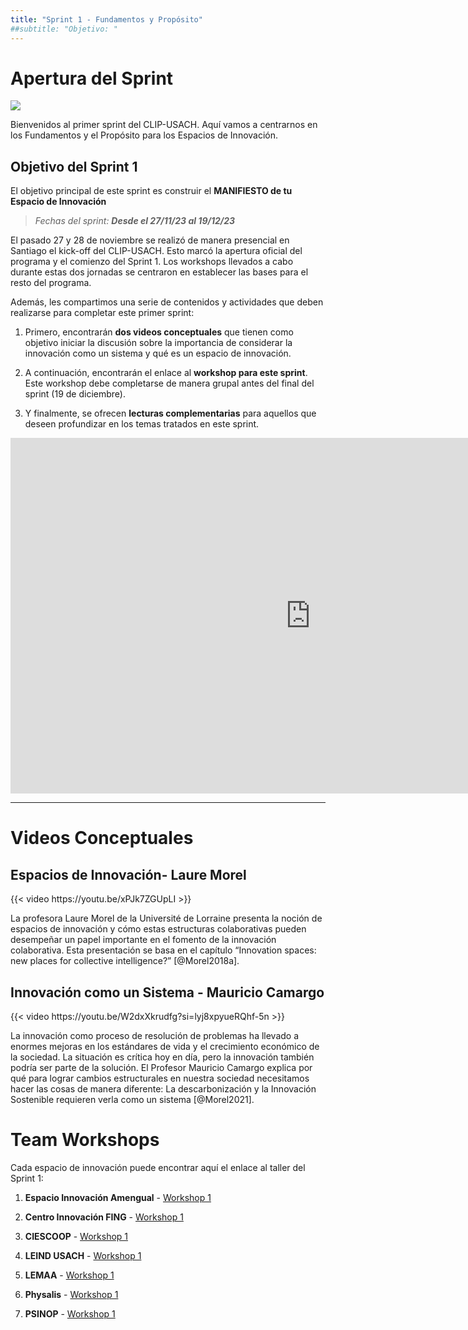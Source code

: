 ```yaml
---
title: "Sprint 1 - Fundamentos y Propósito"
##subtitle: "Objetivo: "
---
```


# Apertura del Sprint

![](images/CLIP - Incubation Program-Sprint 1.png){fig-align="center"}

Bienvenidos al primer sprint del CLIP-USACH. Aquí vamos a centrarnos en los Fundamentos y el Propósito para los Espacios de Innovación.

::: callout-note
## Objetivo del Sprint 1

El objetivo principal de este sprint es construir el **MANIFIESTO de tu Espacio de Innovación**

> *Fechas del sprint: **Desde el 27/11/23 al 19/12/23***
:::

El pasado 27 y 28 de noviembre se realizó de manera presencial en Santiago el kick-off del CLIP-USACH. Esto marcó la apertura oficial del programa y el comienzo del Sprint 1. Los workshops llevados a cabo durante estas dos jornadas se centraron en establecer las bases para el resto del programa.

Además, les compartimos una serie de contenidos y actividades que deben realizarse para completar este primer sprint:

1.  Primero, encontrarán **dos videos conceptuales** que tienen como objetivo iniciar la discusión sobre la importancia de considerar la innovación como un sistema y qué es un espacio de innovación.

2.  A continuación, encontrarán el enlace al **workshop para este sprint**. Este workshop debe completarse de manera grupal antes del final del sprint (19 de diciembre).

3.  Y finalmente, se ofrecen **lecturas complementarias** para aquellos que deseen profundizar en los temas tratados en este sprint.

<iframe src="https://docs.google.com/presentation/d/e/2PACX-1vSGm1Hs2sng3MeZX9tvvxlcUH2QeQ8RGW8gObj8Zu8UOIjaqGvktUVh4ny8EgZxOTJ6BB3NMNewjMja/embed?start=false&amp;loop=false&amp;delayms=60000" frameborder="0" width="960" height="569" allowfullscreen="true" mozallowfullscreen="true" webkitallowfullscreen="true">

</iframe>

------------------------------------------------------------------------

# Videos Conceptuales

## Espacios de Innovación- Laure Morel

{{< video https://youtu.be/xPJk7ZGUpLI >}}

La profesora Laure Morel de la Université de Lorraine presenta la noción de espacios de innovación y cómo estas estructuras colaborativas pueden desempeñar un papel importante en el fomento de la innovación colaborativa. Esta presentación se basa en el capítulo "Innovation spaces: new places for collective intelligence?" [@Morel2018a].

## Innovación como un Sistema - Mauricio Camargo

{{< video https://youtu.be/W2dxXkrudfg?si=lyj8xpyueRQhf-5n >}}

La innovación como proceso de resolución de problemas ha llevado a enormes mejoras en los estándares de vida y el crecimiento económico de la sociedad. La situación es crítica hoy en día, pero la innovación también podría ser parte de la solución. El Profesor Mauricio Camargo explica por qué para lograr cambios estructurales en nuestra sociedad necesitamos hacer las cosas de manera diferente: La descarbonización y la Innovación Sostenible requieren verla como un sistema [@Morel2021].

# Team Workshops

Cada espacio de innovación puede encontrar aquí el enlace al taller del Sprint 1:

1.  **Espacio Innovación Amengual** - [Workshop 1](https://miro.com/app/board/uXjVNLWST8Q=/?playRecording=ab56a03a-f1ca-41d6-9421-7e8ef2fc6a6a)

2.  **Centro Innovación FING** - [Workshop 1](https://miro.com/app/board/uXjVNKjAY4s=/?playRecording=ab56a03a-f1ca-41d6-9421-7e8ef2fc6a6a)

3.  **CIESCOOP** - [Workshop 1](https://miro.com/app/board/uXjVNKimHsw=/?playRecording=ab56a03a-f1ca-41d6-9421-7e8ef2fc6a6a)

4.  **LEIND USACH** - [Workshop 1](https://miro.com/app/board/uXjVNKimHxc=/?playRecording=ab56a03a-f1ca-41d6-9421-7e8ef2fc6a6a)

5.  **LEMAA** - [Workshop 1](https://miro.com/app/board/uXjVNKimHW4=/?playRecording=ab56a03a-f1ca-41d6-9421-7e8ef2fc6a6a)

6.  **Physalis** - [Workshop 1](https://miro.com/app/board/uXjVNKiWM9k=/?playRecording=ab56a03a-f1ca-41d6-9421-7e8ef2fc6a6a)

7.  **PSINOP** - [Workshop 1](https://miro.com/app/board/uXjVNKiWMP0=/?playRecording=ab56a03a-f1ca-41d6-9421-7e8ef2fc6a6a)
